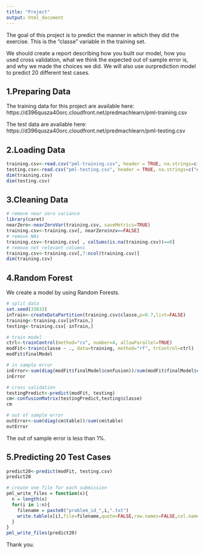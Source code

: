```yaml
---
title: "Project"
output: html_document
---
```


The goal of this project is to predict the manner in which they did the exercise. 
This is the "classe" variable in the training set. 

We should create a report describing how you built our model, how you used cross validation, what we think the expected out of sample error is, and why we made the choices we did. We will also use ourprediction model to predict 20 different test cases.

## 1.Preparing Data

The training data for this project are available here:
https://d396qusza40orc.cloudfront.net/predmachlearn/pml-training.csv

The test data are available here:
https://d396qusza40orc.cloudfront.net/predmachlearn/pml-testing.csv

## 2.Loading Data

```r
training.csv<-read.csv("pml-training.csv", header = TRUE, na.strings=c("#DIV/0!","NA", ""))
testing.csv<-read.csv("pml-testing.csv", header = TRUE, na.strings=c("#DIV/0!","NA", ""))
dim(training.csv)
dim(testing.csv)
```

## 3.Cleaning Data

```r
# remove near zero variance
library(caret)
nearZero<-nearZeroVar(training.csv, saveMetrics=TRUE)
training.csv<-training.csv[, nearZero$nzv==FALSE]
# remove NAs
training.csv<-training.csv[ , colSums(is.na(training.csv))==0]
# remove not relevant columns
training.csv<-training.csv[,7:ncol(training.csv)]
dim(training.csv)
```

## 4.Random Forest

We create a model by using Random Forests.

```r
# split data
set.seed(33833)
inTrain<-createDataPartition(training.csv$classe,p=0.7,list=FALSE)
training<-training.csv[inTrain,]
testing<-training.csv[-inTrain,]

# train model
ctrl<-trainControl(method="cv", number=4, allowParallel=TRUE)
modFit<-train(classe ~ ., data=training, method="rf", trControl=ctrl)
modFit$finalModel

# in sample error
inError<-sum(diag(modFit$finalModel$confusion))/sum(modFit$finalModel$confusion)
inError

# cross validation
testingPredict<-predict(modFit, testing)
cm<-confusionMatrix(testingPredict,testing$classe)
cm

# out of sample error
outError<-sum(diag(cm$table))/sum(cm$table)
outError
```

The out of sample error is less than 1%.

## 5.Predicting 20 Test Cases

```r
predict20<-predict(modFit, testing.csv)
predict20

# create one file for each submission
pml_write_files = function(x){
  n = length(x)
  for(i in 1:n){
    filename = paste0("problem_id_",i,".txt")
    write.table(x[i],file=filename,quote=FALSE,row.names=FALSE,col.names=FALSE)
  }
}
pml_write_files(predict20)
```


Thank you.
